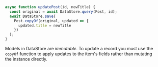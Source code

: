 ```js
async function updatePost(id, newTitle) {
  const original = await DataStore.query(Post, id);
  await DataStore.save(
    Post.copyOf(original, updated => {
      updated.title = newTitle
    })
  );
}
```

<Callout>

Models in DataStore are *immutable*. To update a record you must use the `copyOf` function to apply updates to the item's fields rather than mutating the instance directly.

</Callout>
